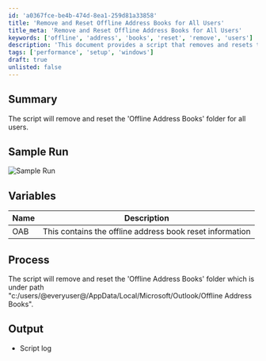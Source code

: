```yaml
---
id: 'a0367fce-be4b-474d-8ea1-259d81a33858'
title: 'Remove and Reset Offline Address Books for All Users'
title_meta: 'Remove and Reset Offline Address Books for All Users'
keywords: ['offline', 'address', 'books', 'reset', 'remove', 'users']
description: 'This document provides a script that removes and resets the Offline Address Books folder for all users in a Windows environment, detailing the process and variables involved.'
tags: ['performance', 'setup', 'windows']
draft: true
unlisted: false
---
```

## Summary

The script will remove and reset the 'Offline Address Books' folder for all users.

## Sample Run

![Sample Run](../../static/img/Outlook---Office-Address-Book-Removal/image_1.png)

## Variables

| Name | Description |
|------|-------------|
| OAB  | This contains the offline address book reset information |

## Process

The script will remove and reset the 'Offline Address Books' folder which is under path "c:/users/@everyuser@/AppData/Local/Microsoft/Outlook/Offline Address Books".

## Output

- Script log













